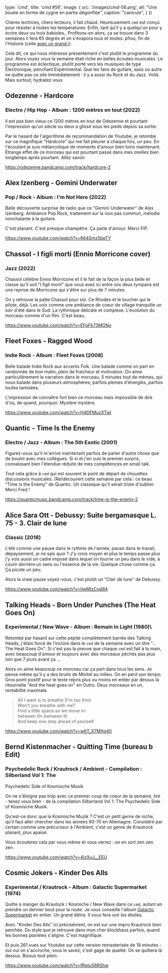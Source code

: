 
  type: 'cmd',
  title: 'cmd #56',
  image: {
    src: '/images/cmd-56.png',
    alt: "Une bouée en forme de cygne en partie dégonflée",
    caption: "canicule",
  }
})


Chères lectrices, chers lecteurs, il fait chaud. Heureusement `cmd` est conçu
pour résister à toutes les températures. Enfin, tant qu'il y a quelqu'un pour y
écrire deux ou trois babioles,. Profitons-en alors, ça se trouve dans 3 semaines
il fera 65 degrés et on s'évapora tous et toutes. pfiou, fin de l'Histoire
(celle [avec un grand
i](https://www.instagram.com/l_histoire_avec_un_grand_i/)).

Cela dit, ce qui nous intéresse présentement c'est plutôt le programme du jour.
Alors voyez vous la semaine était riche en belles écoutes musicales. Le
programme est éclectique, plutôt porté vers les musiques de type Électronique,
penchant Expérimental. Que les fans de guitare, saxo ou autre ne quitte pas ce
site immédiatement : il y a aussi du Rock et du Jazz. Voilà. Mais surtout,
hydratez vous



## Odezenne - Hardcore

### Electro / Hip Hop - Album : 1200 mètres en tout (2022)

Il est pas bien vieux ce 1200 mètres en tout de Odezenne et pourtant
l'impression qu'un siècle ou deux a glissé sous les pieds depuis sa sortie.

Par le hasard de l'algorithme de recommandation de Youtube, je retombe sur ce
magnifique "Hardcore" qui me fait pleurer à chaque fois, un peu. En l'écoutant
je suis mélancolique de moments d'amour bien loins maintenant. Étrange effet de
ce morceau qui est pourtant passé dans mes oreilles bien longtemps après
pourtant. Allez savoir.

https://odezenne.bandcamp.com/track/hardcore-2



## Alex Izenberg - Gemini Underwater

### Pop / Rock - Album : I'm Not Here (2022)

Belle découverte surprise de radio que ce "Gemini Underwater" de Alex Izenberg.
Ambiance Pop Rock, traitement sur la voix pas commun, mélodie nonchalante à la
guitare.

C'est planant. C'est presque champêtre. Ça parle d'amour. Merci FIP.

https://www.youtube.com/watch?v=664Smz5beTY



## Chassol - I figli morti (Ennio Morricone cover)

### Jazz (2022)

Chassol célèbre Ennio Morricone et il le fait de la façon la plus belle et
classe qu'il soit."I figli morti" que vous avez ici entre vos deux tympans est
une reprise de Morricone qui s'étire sur plus de 7 minutes.

On y retrouve la patte Chassol pour sûr. Ce Rhodes et le toucher qui le pilote,
déjà. Les voix comme une ambiance de coeur de village tranquille un soir d'été
dans le Sud. La rythmique délicate et complexe. L'évolution du morceau comme
d'un film. C'est beau.

https://www.youtube.com/watch?v=EFpFk73MONo



## Fleet Foxes - Ragged Wood

### Indie Rock - Album : Fleet Foxes (2008)

Belle balade Indie Rock aux accents Folk. Une balade comme on part en randonnée
de bon matin, plein de fraicheur et motivation. On aime particulièrement la
narration dans le morceau. 5 minutes tout de mêmes, qui nous balade dans
plusieurs atmosphères, parfois pleines d'énergies, parfois toutes tamisées.

L'impression de connaître fort bien ce morceau mais impossible de dire d'où, de
quand, pourquoi. Mystère mystère.

https://www.youtube.com/watch?v=H4DFMuzXTwI



## Quantic - Time Is the Enemy

### Electro / Jazz - Album : The 5th Exotic (2001)

Figurez-vous qu'il m'arrive maintenant parfois de parler d'autre chose que de
boulot avec mes collègues. Si si et j'en suis le premier surpris, connaissant
bien l'étendue réduite de mes compétences en small talk.

Tout cela grâce à `cmd` qui est souvent le point de départ de chouettes
discussions musicales. (Re)découvert cette semaine par cela : ce beau "Time is
the Enemy" de Quantic. Un classique qu'il serait triste d'oublier. Merci Fred !

https://quanticmusic.bandcamp.com/track/time-is-the-enemy-2



## Alice Sara Ott - Debussy: Suite bergamasque L. 75 - 3. Clair de lune

### Classic (2018)

L'été comme une pause dans le rythme de l'année, pause dans le travail,
dépaysement, je ne sais quoi ? J'y crois moyen et plus le temps passe plus j'y
vois aussi un cadre imposé dans lequel on tourne un peu dans le vide, à courir
derrière un sens ou l'essence de la vie. Quelque chose comme ça. Ça picote un
peu.

Alors la vraie pause voyez-vous, c'est plutôt un "Clair de lune" de Debussy.

https://www.youtube.com/watch?v=iIwMIzCqd84



## Talking Heads - Born Under Punches (The Heat Goes On)

### Experimental / New Wave - Album : Remain In Light (1980)\

Retombé par hasard sur cette pépite complètement barrée des Talking Heads,
j'étais forcé de l'inclure dans le `cmd` de la semaine avec un titre "... The
Heat Goes On". Si c'est pas la preuve que chaque `cmd` est fait à la main, avec
beaucoup d'amour et toujours avec des morceaux pêchés pas plus loin que 7 jours
avant ça ...

Alors on aime beaucoup ce morceau car ça part dans tous les sens. Je pense même
qu'il y a des bruits de Minitel au milieu. On en perd son tempo. Gros point
positif pour le texte repris plus ou moins en entier par dessus la ritournelle
"And the heat goes on" en Outro. Deux morceaux en un, rentabilité maximale.

> All I want is to breathe (I'm too thin)<br/>
> Won't you breathe with me?<br/>
> Find a little space so we move in-<br/>
> between (In-between it)<br/>
> And keep one step ahead of yourself

https://www.youtube.com/watch?v=w6T_X7MXg40



## Bernd Kistenmacher - Quitting Time (bureau b Edit)

### Psychedelic Rock / Krautrock / Ambient - Compilation : Silberland Vol 1: The
Psychedelic Side of Kosmische Musik

On ne s'éloigne pas trop avec ce premier coup de coeur de la semaine, tiré -
tenez vous bien - de la compilation Silberland Vol 1: The Psychedelic Side of
Kosmische Musik.

Qu'est-ce donc que la Kosmische Muzik ? C'est un petit genre de niche, qu'il
faut aller chercher dans les années 60-70 en Allemagne. Considéré par certain
comme une précurseur à l'Ambient, c'est un genre de Krautrock planant, plus
apaisé.

Vous écouterez cela par vous même et vous verrez : on en sort zen zen zen.

https://www.youtube.com/watch?v=4lzXuJ__EEU



## Cosmic Jokers - Kinder Des Alls

### Experimental / Krautrock - Album : Galactic Supermarket (1974)

Quitte à manger du Krautock / Kosmiche / New Wave dans ce `cmd`, autant en
prendre un dernier bout pour la route. Je vous conseille l'album [Galactic
Supermarket](https://open.spotify.com/album/3TtDaRVklyNnAQbSCkhG1p) en entier.
Un grand délire. Il vous fera voir les étoiles.

Avec "Kinder Des Alls" ici précisément, on est sur une impro Krautrock bien
perchée. Du style que je retrouve dans mon cher blockhaus parfois, quand les
bonnes planètes s'aligne. C'est magnifique.

Et puis 261 vues sur Youtube sur cette version remasterisée de 18 minutes - oui
oui on s'accroche, vous le savez, c'est gage de qualité. On se quittera là
dessus. Bisous tout plein.

https://www.youtube.com/watch?v=fRptu58RShw



